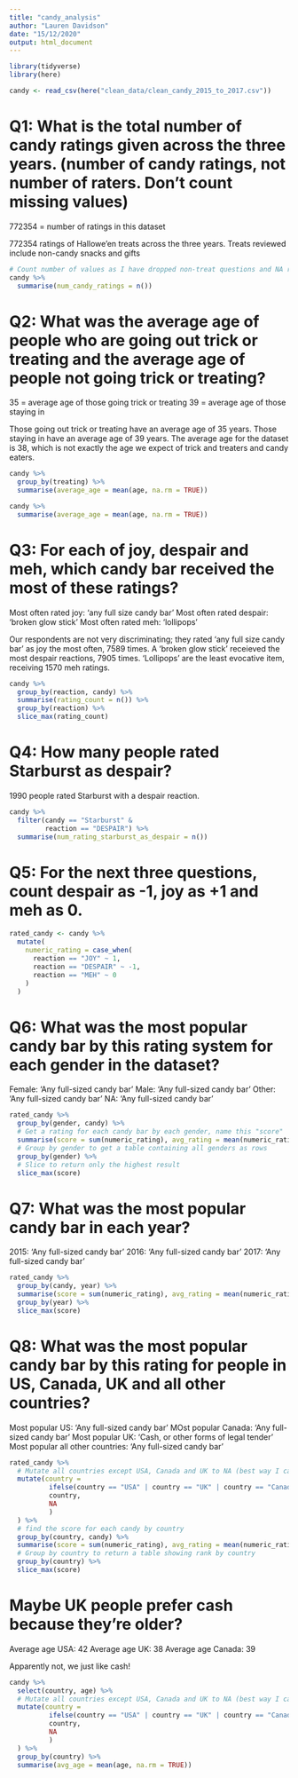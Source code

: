 ```yaml
---
title: "candy_analysis"
author: "Lauren Davidson"
date: "15/12/2020"
output: html_document
---
```


```r
library(tidyverse)
library(here)

candy <- read_csv(here("clean_data/clean_candy_2015_to_2017.csv"))
```

# Q1: What is the total number of candy ratings given across the three years. (number of candy ratings, not number of raters. Don’t count missing values)
772354 = number of ratings in this dataset

772354 ratings of Hallowe'en treats across the three years. Treats reviewed include non-candy snacks and gifts

```r
# Count number of values as I have dropped non-treat questions and NA reaction
candy %>% 
  summarise(num_candy_ratings = n())
```

# Q2: What was the average age of people who are going out trick or treating and the average age of people not going trick or treating?
35 = average age of those going trick or treating
39 = average age of those staying in

Those going out trick or treating have an average age of 35 years.
Those staying in have an average age of 39 years.
The average age for the dataset is 38, which is not exactly the age we expect of trick and treaters and candy eaters.

```r
candy %>% 
  group_by(treating) %>% 
  summarise(average_age = mean(age, na.rm = TRUE))

candy %>% 
  summarise(average_age = mean(age, na.rm = TRUE))
```


# Q3: For each of joy, despair and meh, which candy bar received the most of these ratings?
Most often rated joy: 'any full size candy bar'
Most often rated despair: 'broken glow stick'
Most often rated meh: 'lollipops'

Our respondents are not very discriminating; they rated 'any full size candy bar' as joy the most often, 7589 times.
A 'broken glow stick' receieved the most despair reactions, 7905 times.
'Lollipops' are the least evocative item, receiving 1570 meh ratings.

```r
candy %>%
  group_by(reaction, candy) %>%
  summarise(rating_count = n()) %>%
  group_by(reaction) %>%
  slice_max(rating_count)
```


# Q4: How many people rated Starburst as despair?

1990 people rated Starburst with a despair reaction.

```r
candy %>% 
  filter(candy == "Starburst" &
         reaction == "DESPAIR") %>% 
  summarise(num_rating_starburst_as_despair = n())
```

# Q5: For the next three questions, count despair as -1, joy as +1 and meh as 0.

```r
rated_candy <- candy %>% 
  mutate(
    numeric_rating = case_when(
      reaction == "JOY" ~ 1,
      reaction == "DESPAIR" ~ -1,
      reaction == "MEH" ~ 0
    )
  )
```


# Q6: What was the most popular candy bar by this rating system for each gender in the dataset?
Female: 'Any full-sized candy bar'
Male: 'Any full-sized candy bar'
Other: 'Any full-sized candy bar'
NA: 'Any full-sized candy bar'

```r
rated_candy %>% 
  group_by(gender, candy) %>% 
  # Get a rating for each candy bar by each gender, name this "score"
  summarise(score = sum(numeric_rating), avg_rating = mean(numeric_rating)) %>% 
  # Group by gender to get a table containing all genders as rows
  group_by(gender) %>% 
  # Slice to return only the highest result
  slice_max(score)
```

# Q7: What was the most popular candy bar in each year?
2015: 'Any full-sized candy bar'
2016: 'Any full-sized candy bar'
2017: 'Any full-sized candy bar'

```r
rated_candy %>% 
  group_by(candy, year) %>% 
  summarise(score = sum(numeric_rating), avg_rating = mean(numeric_rating)) %>% 
  group_by(year) %>% 
  slice_max(score)
```


# Q8: What was the most popular candy bar by this rating for people in US, Canada, UK and all other countries?
Most popular US: 'Any full-sized candy bar'
MOst popular Canada: 'Any full-sized candy bar'
Most popular UK: 'Cash, or other forms of legal tender'
Most popular all other countries: 'Any full-sized candy bar'


```r
rated_candy %>% 
  # Mutate all countries except USA, Canada and UK to NA (best way I can find to group other countries and NA together)
  mutate(country = 
          ifelse(country == "USA" | country == "UK" | country == "Canada",
          country,
          NA
          )
  ) %>% 
  # find the score for each candy by country
  group_by(country, candy) %>% 
  summarise(score = sum(numeric_rating), avg_rating = mean(numeric_rating)) %>% 
  # Group by country to return a table showing rank by country
  group_by(country) %>% 
  slice_max(score)
```

# Maybe UK people prefer cash because they're older?
Average age USA: 42
Average age UK: 38
Average age Canada: 39

Apparently not, we just like cash!

```r
candy %>% 
  select(country, age) %>% 
  # Mutate all countries except USA, Canada and UK to NA (best way I can find to group other countries and NA together)
  mutate(country = 
          ifelse(country == "USA" | country == "UK" | country == "Canada",
          country,
          NA
          )
  ) %>% 
  group_by(country) %>% 
  summarise(avg_age = mean(age, na.rm = TRUE))
```

